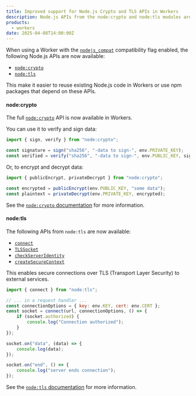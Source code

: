 ```yaml
---
title: Improved support for Node.js Crypto and TLS APIs in Workers
description: Node.js APIs from the node:crypto and node:tls modules are now available when using nodejs_compat.
products:
  - workers
date: 2025-04-08T14:00:00Z
---
```



When using a Worker with the [`nodejs_compat`](/workers/runtime-apis/nodejs/) compatibility flag enabled,
the following Node.js APIs are now available:

- [`node:crypto`](/workers/runtime-apis/nodejs/crypto/)
- [`node:tls`](/workers/runtime-apis/nodejs/tls/)

This make it easier to reuse existing Node.js code in Workers or use npm packages that depend on these APIs.

#### node:crypto

The full [`node:crypto`](https://nodejs.org/api/crypto.html) API is now available in Workers.

You can use it to verify and sign data:

```js
import { sign, verify } from "node:crypto";

const signature = sign("sha256", "-data to sign-", env.PRIVATE_KEY);
const verified = verify("sha256", "-data to sign-", env.PUBLIC_KEY, signature);
```

Or, to encrypt and decrypt data:

```js
import { publicEncrypt, privateDecrypt } from "node:crypto";

const encrypted = publicEncrypt(env.PUBLIC_KEY, "some data");
const plaintext = privateDecrypt(env.PRIVATE_KEY, encrypted);
```

See the [`node:crypto` documentation](/workers/runtime-apis/nodejs/crypto/) for more information.

#### node:tls

The following APIs from `node:tls` are now available:

- [`connect`](https://nodejs.org/api/tls.html#tlsconnectoptions-callback)
- [`TLSSocket`](https://nodejs.org/api/tls.html#class-tlstlssocket)
- [`checkServerIdentity`](https://nodejs.org/api/tls.html#tlscheckserveridentityhostname-cert)
- [`createSecureContext`](https://nodejs.org/api/tls.html#tlscreatesecurecontextoptions)

This enables secure connections over TLS (Transport Layer Security) to external services.

```js
import { connect } from "node:tls";

// ... in a request handler ...
const connectionOptions = { key: env.KEY, cert: env.CERT };
const socket = connect(url, connectionOptions, () => {
	if (socket.authorized) {
		console.log("Connection authorized");
	}
});

socket.on("data", (data) => {
	console.log(data);
});

socket.on("end", () => {
	console.log("server ends connection");
});
```

See the [`node:tls` documentation](/workers/runtime-apis/nodejs/tls/) for more information.
